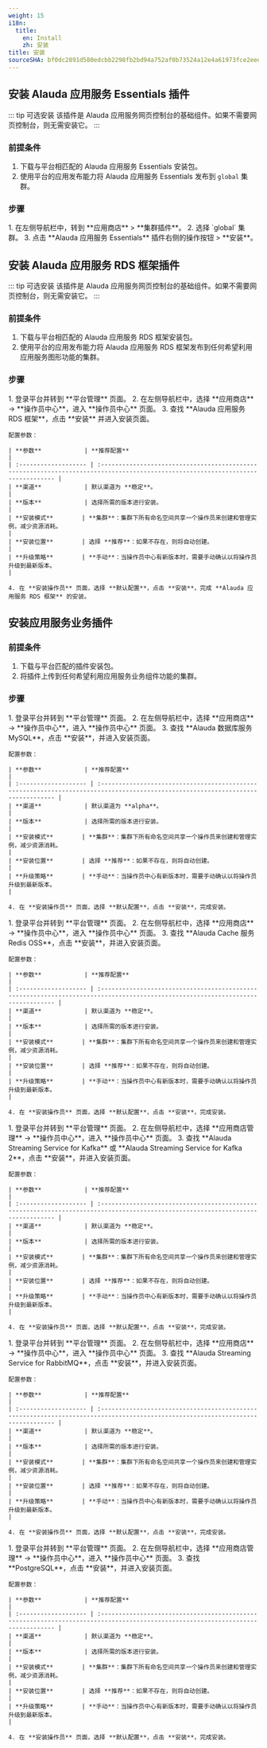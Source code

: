 ```yaml
---
weight: 15
i18n:
  title:
    en: Install
    zh: 安装
title: 安装
sourceSHA: bf0dc2891d580edcbb2298fb2bd94a752af0b73524a12e4a61973fce2eedd046
---
```


## 安装 Alauda 应用服务 Essentials 插件

::: tip 可选安装
该插件是 Alauda 应用服务网页控制台的基础组件。如果不需要网页控制台，则无需安装它。
:::

### 前提条件

1. 下载与平台相匹配的 Alauda 应用服务 Essentials 安装包。
2. 使用平台的应用发布能力将 Alauda 应用服务 Essentials 发布到 `global` 集群。

### 步骤

<Tabs>
  <Tab label="网页控制台">
    1. 在左侧导航栏中，转到 **应用商店** > **集群插件**。
    2. 选择 `global` 集群。
    3. 点击 **Alauda 应用服务 Essentials** 插件右侧的操作按钮 > **安装**。
  </Tab>
</Tabs>

## 安装 Alauda 应用服务 RDS 框架插件

::: tip 可选安装
该插件是 Alauda 应用服务网页控制台的基础组件。如果不需要网页控制台，则无需安装它。
:::

### 前提条件

1. 下载与平台相匹配的 Alauda 应用服务 RDS 框架安装包。
2. 使用平台的应用发布能力将 Alauda 应用服务 RDS 框架发布到任何希望利用应用服务图形功能的集群。

### 步骤

<Tabs>
  <Tab label="网页控制台">
    1. 登录平台并转到 **平台管理** 页面。
    2. 在左侧导航栏中，选择 **应用商店** -> **操作员中心**，进入 **操作员中心** 页面。
    3. 查找 **Alauda 应用服务 RDS 框架**，点击 **安装** 并进入安装页面。

    配置参数：

    | **参数**            | **推荐配置**                                                                                                                       |
    | :------------------- | :------------------------------------------------------------------------------------------------------------------------------- |
    | **渠道**            | 默认渠道为 **稳定**。                                                                                                              |
    | **版本**            | 选择所需的版本进行安装。                                                                                                          |
    | **安装模式**        | **集群**：集群下所有命名空间共享一个操作员来创建和管理实例，减少资源消耗。                                                            |
    | **安装位置**        | 选择 **推荐**：如果不存在，则将自动创建。                                                                                           |
    | **升级策略**        | **手动**：当操作员中心有新版本时，需要手动确认以将操作员升级到最新版本。                                                             |

    4. 在 **安装操作员** 页面，选择 **默认配置**，点击 **安装**，完成 **Alauda 应用服务 RDS 框架** 的安装。
  </Tab>
</Tabs>

## 安装应用服务业务插件

### 前提条件

1. 下载与平台匹配的插件安装包。
2. 将插件上传到任何希望利用应用服务业务组件功能的集群。

### 步骤

<Tabs>
  <Tab label="MySQL">
    1. 登录平台并转到 **平台管理** 页面。
    2. 在左侧导航栏中，选择 **应用商店** -> **操作员中心**，进入 **操作员中心** 页面。
    3. 查找 **Alauda 数据库服务 MySQL**，点击 **安装**，并进入安装页面。

    配置参数：

    | **参数**            | **推荐配置**                                                                                                                       |
    | :------------------- | :------------------------------------------------------------------------------------------------------------------------------- |
    | **渠道**            | 默认渠道为 **alpha**。                                                                                                             |
    | **版本**            | 选择所需的版本进行安装。                                                                                                          |
    | **安装模式**        | **集群**：集群下所有命名空间共享一个操作员来创建和管理实例，减少资源消耗。                                                            |
    | **安装位置**        | 选择 **推荐**：如果不存在，则将自动创建。                                                                                           |
    | **升级策略**        | **手动**：当操作员中心有新版本时，需要手动确认以将操作员升级到最新版本。                                                             |

    4. 在 **安装操作员** 页面，选择 **默认配置**，点击 **安装**，完成安装。
  </Tab>

  <Tab label="Redis">
    1. 登录平台并转到 **平台管理** 页面。
    2. 在左侧导航栏中，选择 **应用商店** -> **操作员中心**，进入 **操作员中心** 页面。
    3. 查找 **Alauda Cache 服务 Redis OSS**，点击 **安装**，并进入安装页面。

    配置参数：

    | **参数**            | **推荐配置**                                                                                                                       |
    | :------------------- | :------------------------------------------------------------------------------------------------------------------------------- |
    | **渠道**            | 默认渠道为 **稳定**。                                                                                                              |
    | **版本**            | 选择所需的版本进行安装。                                                                                                          |
    | **安装模式**        | **集群**：集群下所有命名空间共享一个操作员来创建和管理实例，减少资源消耗。                                                            |
    | **安装位置**        | 选择 **推荐**：如果不存在，则将自动创建。                                                                                           |
    | **升级策略**        | **手动**：当操作员中心有新版本时，需要手动确认以将操作员升级到最新版本。                                                             |

    4. 在 **安装操作员** 页面，选择 **默认配置**，点击 **安装**，完成安装。
  </Tab>

  <Tab label="Kafka">
    1. 登录平台并转到 **平台管理** 页面。
    2. 在左侧导航栏中，选择 **应用商店管理** -> **操作员中心**，进入 **操作员中心** 页面。
    3. 查找 **Alauda Streaming Service for Kafka** 或 **Alauda Streaming Service for Kafka 2**，点击 **安装**，并进入安装页面。

    配置参数：

    | **参数**            | **推荐配置**                                                                                                                       |
    | :------------------- | :------------------------------------------------------------------------------------------------------------------------------- |
    | **渠道**            | 默认渠道为 **稳定**。                                                                                                              |
    | **版本**            | 选择所需的版本进行安装。                                                                                                          |
    | **安装模式**        | **集群**：集群下所有命名空间共享一个操作员来创建和管理实例，减少资源消耗。                                                            |
    | **安装位置**        | 选择 **推荐**：如果不存在，则将自动创建。                                                                                           |
    | **升级策略**        | **手动**：当操作员中心有新版本时，需要手动确认以将操作员升级到最新版本。                                                             |

    4. 在 **安装操作员** 页面，选择 **默认配置**，点击 **安装**，完成安装。
  </Tab>

  <Tab label="RabbitMQ">
    1. 登录平台并转到 **平台管理** 页面。
    2. 在左侧导航栏中，选择 **应用商店** -> **操作员中心**，进入 **操作员中心** 页面。
    3. 查找 **Alauda Streaming Service for RabbitMQ**，点击 **安装**，并进入安装页面。

    配置参数：

    | **参数**            | **推荐配置**                                                                                                                       |
    | :------------------- | :------------------------------------------------------------------------------------------------------------------------------- |
    | **渠道**            | 默认渠道为 **稳定**。                                                                                                              |
    | **版本**            | 选择所需的版本进行安装。                                                                                                          |
    | **安装模式**        | **集群**：集群下所有命名空间共享一个操作员来创建和管理实例，减少资源消耗。                                                            |
    | **安装位置**        | 选择 **推荐**：如果不存在，则将自动创建。                                                                                           |
    | **升级策略**        | **手动**：当操作员中心有新版本时，需要手动确认以将操作员升级到最新版本。                                                             |

    4. 在 **安装操作员** 页面，选择 **默认配置**，点击 **安装**，完成安装。
  </Tab>

  <Tab label="PostgreSQL">
    1. 登录平台并转到 **平台管理** 页面。
    2. 在左侧导航栏中，选择 **应用商店管理** -> **操作员中心**，进入 **操作员中心** 页面。
    3. 查找 **PostgreSQL**，点击 **安装**，并进入安装页面。

    配置参数：

    | **参数**            | **推荐配置**                                                                                                                       |
    | :------------------- | :------------------------------------------------------------------------------------------------------------------------------- |
    | **渠道**            | 默认渠道为 **稳定**。                                                                                                              |
    | **版本**            | 选择所需的版本进行安装。                                                                                                          |
    | **安装模式**        | **集群**：集群下所有命名空间共享一个操作员来创建和管理实例，减少资源消耗。                                                            |
    | **安装位置**        | 选择 **推荐**：如果不存在，则将自动创建。                                                                                           |
    | **升级策略**        | **手动**：当操作员中心有新版本时，需要手动确认以将操作员升级到最新版本。                                                             |

    4. 在 **安装操作员** 页面，选择 **默认配置**，点击 **安装**，完成安装。
  </Tab>
</Tabs>
